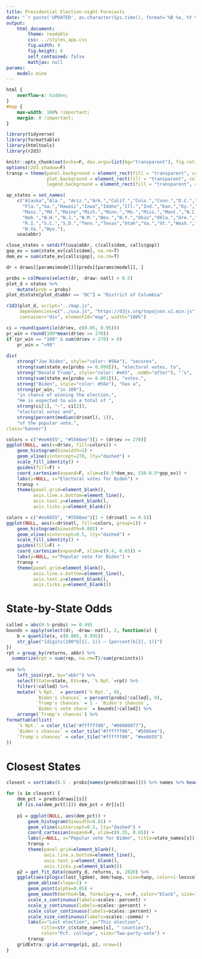 ```yaml
---
title: Presidential Election-night Forecasts
date: "`r paste('UPDATED', as.character(Sys.time(), format='%B %e, %Y %I:%M %p %Z'))`"
output:
    html_document:
        theme: readable
        css: ../styles_app.css
        fig.width: 9
        fig.height: 6
        self_contained: false
        mathjax: null
params:
    model: mine
---
```


```css
html {
    overflow-x: hidden;
}
#map {
    max-width: 100% !important;
    margin: 0 !important;
}
```


```r
library(tidyverse)
library(formattable)
library(htmltools)
library(r2d3)

knitr::opts_chunk$set(echo=F, dev.args=list(bg="transparent"), fig.retina=2)
options(r2d3.shadow=F)
transp = theme(panel.background = element_rect(fill = "transparent", colour = NA),
               plot.background = element_rect(fill = "transparent", colour = NA),
               legend.background = element_rect(fill = "transparent", colour = NA))

ap_states = set_names(
    c("Alaska","Ala.", "Ariz.","Ark.","Calif.","Colo.","Conn.","D.C.","Del.",
      "Fla.","Ga.","Hawaii","Iowa","Idaho","Ill.","Ind.","Kan.","Ky.","La.",
      "Mass.","Md.","Maine","Mich.","Minn.","Mo.","Miss.","Mont.","N.C.","N.D.",
      "Neb.","N.H.","N.J.","N.M.","Nev.","N.Y.","Ohio","Okla.","Ore.","Pa.",
      "R.I.","S.C.","S.D.","Tenn.","Texas","Utah","Va.","Vt.","Wash.","Wis.",
      "W.Va.","Wyo."), 
    usa$abbr)

close_states = setdiff(usa$abbr, c(calls$dem, calls$gop))
gop_ev = sum(state_ev[calls$dem], na.rm=T)
dem_ev = sum(state_ev[calls$gop], na.rm=T)
```

```r
dr = draws[[params$model]][preds[[params$model]], ]

probs = colMeans(select(dr, -draw:-natl) > 0.5)
plot_d = states %>% 
    mutate(prob = probs)
plot_d$state[plot_d$abbr == "DC"] = "District of Columbia"

r2d3(plot_d, script="../map.js", 
     dependencies=c("../usa.js", "https://d3js.org/topojson.v2.min.js"),
     container="div", elementId="map", width="100%")

ci = round(quantile(dr$ev, c(0.05, 0.95)))
pr_win = round(100*mean(dr$ev >= 270))
if (pr_win == "100" & sum(dr$ev < 270) > 0)
    pr_win = ">99"
    
div(
    strong("Joe Biden", style="color: #56e"), "secures",
    strong(sum(state_ev[probs >= 0.999])), "electoral votes, to",
    strong("Donald Trump", style="color: #e65", .noWS="after"), "’s",
    strong(sum(state_ev[probs <= 0.001])), "votes.",
    strong("Biden", style="color: #56e"), "has a",
    strong(pr_win, "in 100"),
    "in chance of winning the election.",
    "He is expected to win a total of ",
    strong(ci[1], "–", ci[2]),
    "electoral votes and",
    strong(percent(median(dr$natl), 1)),
    "of the popular vote.",
class="banner")
```

```r
colors = c("#ee6655", "#5566ee")[1 + (dr$ev >= 270)]
ggplot(NULL, aes(x=dr$ev, fill=colors)) + 
    geom_histogram(binwidth=1) +
    geom_vline(xintercept=270, lty="dashed") +
    scale_fill_identity() +
    guides(fill=F) +
    coord_cartesian(expand=F, xlim=c(0.5*dem_ev, 538-0.5*gop_ev)) +
    labs(y=NULL, x="Electoral votes for Biden") +
    transp +
    theme(panel.grid=element_blank(),
          axis.line.x.bottom=element_line(),
          axis.text.y=element_blank(),
          axis.ticks.y=element_blank())
```

```r
colors = c("#ee6655", "#5566ee")[1 + (dr$natl >= 0.5)]
ggplot(NULL, aes(x=dr$natl, fill=colors, group=1)) + 
    geom_histogram(binwidth=0.002) +
    geom_vline(xintercept=0.5, lty="dashed") +
    scale_fill_identity() +
    guides(fill=F) +
    coord_cartesian(expand=F, xlim=c(0.4, 0.65)) +
    labs(y=NULL, x="Popular vote for Biden") +
    transp +
    theme(panel.grid=element_blank(),
          axis.line.x.bottom=element_line(),
          axis.text.y=element_blank(),
          axis.ticks.y=element_blank())
```


# State-by-State Odds
```r
called = abs(0.5-probs) >= 0.495
bounds = apply(select(dr, -draw:-natl), 2, function(x) {
    b = quantile(x, c(0.005, 0.995))
    str_glue("{digits(100*b[1], 1)} – {percent(b[2], 1)}")
})
rpt = group_by(returns, abbr) %>% 
  summarize(rpt = sum(rep, na.rm=T)/sum(precincts))
    
usa %>% 
    left_join(rpt, by="abbr") %>%
    select(State=state, EVs=ev, `% Rpt.`=rpt) %>% 
    filter(!called) %>%
    mutate(`% Rpt.` = percent(`% Rpt.`, 0),
           `Biden's chances` = percent(probs[!called], 0),
           `Trump's chances` = 1 - `Biden's chances`,
           `Biden's vote share` = bounds[!called]) %>%
    arrange(`Trump's chances`) %>%
formattable(list(
    `% Rpt.` = color_tile("#ffffff00", "#00000077"),
    `Biden's chances` = color_tile("#ffffff00", "#5566ee"),
    `Trump's chances` = color_tile("#ffffff00", "#ee6655")
))
```

# Closest States
```r
closest = sort(abs(0.5 - probs[names(preds$draws)])) %>% names %>% head(10)

for (s in closest) {
    dem_pct = preds$draws[[s]]
    if (is.na(dem_pct[1])) dem_pct = dr[[s]]
    
    p1 = ggplot(NULL, aes(dem_pct)) + 
        geom_histogram(binwidth=0.01) +
        geom_vline(xintercept=0.5, lty="dashed") +
        coord_cartesian(expand=F, xlim=c(0.35, 0.65)) +
        labs(y=NULL, x="Popular vote for Biden", title=state_names[s]) +
        transp +
        theme(panel.grid=element_blank(),
              axis.line.x.bottom=element_line(),
              axis.text.y=element_blank(),
              axis.ticks.y=element_blank())
    p2 = get_fit_data(county_d, returns, s, 2020) %>%
    ggplot(aes(plogis(last_lgdem), dem/twop, size=twop, color=1-lesscollege_pct)) +
        geom_abline(slope=1) +
        geom_point(alpha=0.85) +
        geom_smooth(method=lm, formula=y~x, se=F, color="black", size=1.5) +
        scale_x_continuous(labels=scales::percent) +
        scale_y_continuous(labels=scales::percent) +
        scale_color_continuous(labels=scales::percent) +
        scale_size_continuous(labels=scales::comma) +
        labs(x="Last election", y="This election", 
             title=str_c(state_names[s], " counties"),
             color="Pct. college", size="Two-party-vote") +
        transp
    gridExtra::grid.arrange(p1, p2, nrow=1)
}
```
